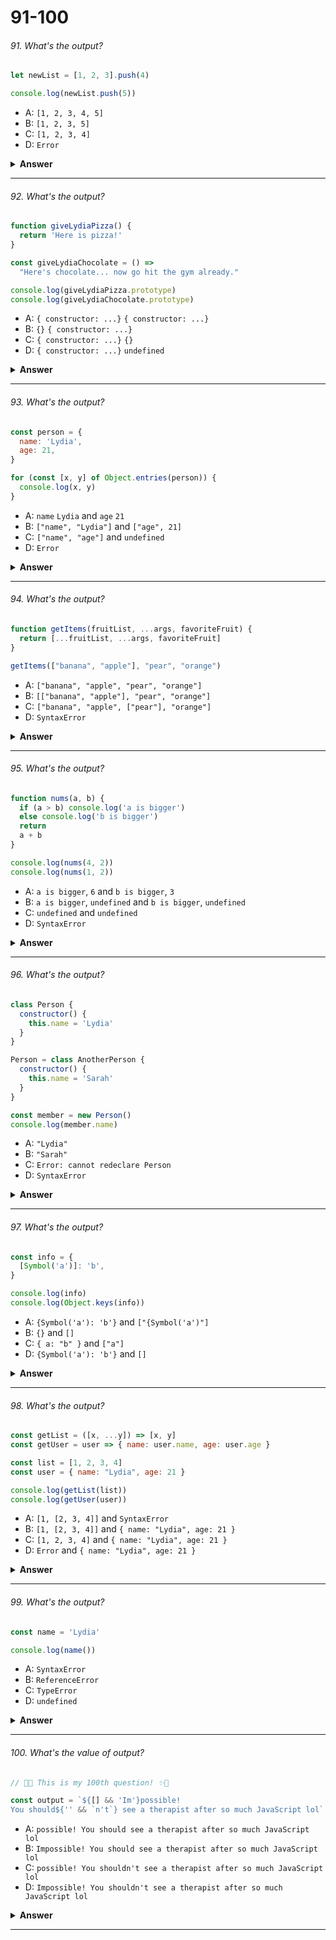 # 91-100

###### 91. What's the output?

```javascript
let newList = [1, 2, 3].push(4)

console.log(newList.push(5))
```

- A: `[1, 2, 3, 4, 5]`
- B: `[1, 2, 3, 5]`
- C: `[1, 2, 3, 4]`
- D: `Error`

<details>
<summary>
<b>Answer</b>
</summary>
<p>

#### Answer: D

The `.push` method returns the _new length_ of the array, not the array itself! By setting `newList` equal to `[1, 2, 3].push(4)`, we set `newList` equal to the new length of the array: `4`.

Then, we try to use the `.push` method on `newList`. Since `newList` is the numerical value `4`, we cannot use the `.push` method: a TypeError is thrown.

</p>
</details>

---

###### 92. What's the output?

```javascript
function giveLydiaPizza() {
  return 'Here is pizza!'
}

const giveLydiaChocolate = () =>
  "Here's chocolate... now go hit the gym already."

console.log(giveLydiaPizza.prototype)
console.log(giveLydiaChocolate.prototype)
```

- A: `{ constructor: ...}` `{ constructor: ...}`
- B: `{}` `{ constructor: ...}`
- C: `{ constructor: ...}` `{}`
- D: `{ constructor: ...}` `undefined`

<details>
<summary>
<b>Answer</b>
</summary>
<p>

#### Answer: D

Regular functions, such as the `giveLydiaPizza` function, have a `prototype` property, which is an object (prototype object) with a `constructor` property. Arrow functions however, such as the `giveLydiaChocolate` function, do not have this `prototype` property. `undefined` gets returned when trying to access the `prototype` property using `giveLydiaChocolate.prototype`.

</p>
</details>

---

###### 93. What's the output?

```javascript
const person = {
  name: 'Lydia',
  age: 21,
}

for (const [x, y] of Object.entries(person)) {
  console.log(x, y)
}
```

- A: `name` `Lydia` and `age` `21`
- B: `["name", "Lydia"]` and `["age", 21]`
- C: `["name", "age"]` and `undefined`
- D: `Error`

<details>
<summary>
<b>Answer</b>
</summary>
<p>

#### Answer: A

`Object.entries(person)` returns an array of nested arrays, containing the keys and objects:

`[ [ 'name', 'Lydia' ], [ 'age', 21 ] ]`

Using the `for-of` loop, we can iterate over each element in the array, the subarrays in this case. We can destructure the subarrays instantly in the for-of loop, using `const [x, y]`. `x` is equal to the first element in the subarray, `y` is equal to the second element in the subarray.

The first subarray is `[ "name", "Lydia" ]`, with `x` equal to `"name"`, and `y` equal to `"Lydia"`, which get logged.
The second subarray is `[ "age", 21 ]`, with `x` equal to `"age"`, and `y` equal to `21`, which get logged.

</p>
</details>

---

###### 94. What's the output?

```javascript
function getItems(fruitList, ...args, favoriteFruit) {
  return [...fruitList, ...args, favoriteFruit]
}

getItems(["banana", "apple"], "pear", "orange")
```

- A: `["banana", "apple", "pear", "orange"]`
- B: `[["banana", "apple"], "pear", "orange"]`
- C: `["banana", "apple", ["pear"], "orange"]`
- D: `SyntaxError`

<details>
<summary>
<b>Answer</b>
</summary>
<p>

#### Answer: D

`...args` is a rest parameter. The rest parameter's value is an array containing all remaining arguments, **and can only be the last parameter**! In this example, the rest parameter was the second parameter. This is not possible, and will throw a syntax error.

```javascript
function getItems(fruitList, favoriteFruit, ...args) {
  return [...fruitList, ...args, favoriteFruit]
}

getItems(['banana', 'apple'], 'pear', 'orange')
```

The above example works. This returns the array `[ 'banana', 'apple', 'orange', 'pear' ]`

</p>
</details>

---

###### 95. What's the output?

```javascript
function nums(a, b) {
  if (a > b) console.log('a is bigger')
  else console.log('b is bigger')
  return
  a + b
}

console.log(nums(4, 2))
console.log(nums(1, 2))
```

- A: `a is bigger`, `6` and `b is bigger`, `3`
- B: `a is bigger`, `undefined` and `b is bigger`, `undefined`
- C: `undefined` and `undefined`
- D: `SyntaxError`

<details>
<summary>
<b>Answer</b>
</summary>
<p>

#### Answer: B

In JavaScript, we don't _have_ to write the semicolon (`;`) explicitly, however the JavaScript engine still adds them after statements. This is called **Automatic Semicolon Insertion**. A statement can for example be variables, or keywords like `throw`, `return`, `break`, etc.

Here, we wrote a `return` statement, and another value `a + b` on a _new line_. However, since it's a new line, the engine doesn't know that it's actually the value that we wanted to return. Instead, it automatically added a semicolon after `return`. You could see this as:

```javascript
return
a + b
```

This means that `a + b` is never reached, since a function stops running after the `return` keyword. If no value gets returned, like here, the function returns `undefined`. Note that there is no automatic insertion after `if/else` statements!

</p>
</details>

---

###### 96. What's the output?

```javascript
class Person {
  constructor() {
    this.name = 'Lydia'
  }
}

Person = class AnotherPerson {
  constructor() {
    this.name = 'Sarah'
  }
}

const member = new Person()
console.log(member.name)
```

- A: `"Lydia"`
- B: `"Sarah"`
- C: `Error: cannot redeclare Person`
- D: `SyntaxError`

<details>
<summary>
<b>Answer</b>
</summary>
<p>

#### Answer: B

We can set classes equal to other classes/function constructors. In this case, we set `Person` equal to `AnotherPerson`. The name on this constructor is `Sarah`, so the name property on the new `Person` instance `member` is `"Sarah"`.

</p>
</details>

---

###### 97. What's the output?

```javascript
const info = {
  [Symbol('a')]: 'b',
}

console.log(info)
console.log(Object.keys(info))
```

- A: `{Symbol('a'): 'b'}` and `["{Symbol('a')"]`
- B: `{}` and `[]`
- C: `{ a: "b" }` and `["a"]`
- D: `{Symbol('a'): 'b'}` and `[]`

<details>
<summary>
<b>Answer</b>
</summary>
<p>

#### Answer: D

A Symbol is not _enumerable_. The Object.keys method returns all _enumerable_ key properties on an object. The Symbol won't be visible, and an empty array is returned. When logging the entire object, all properties will be visible, even non-enumerable ones.

This is one of the many qualities of a symbol: besides representing an entirely unique value (which prevents accidental name collision on objects, for example when working with 2 libraries that want to add properties to the same object), you can also "hide" properties on objects this way (although not entirely. You can still access symbols using the `Object.getOwnPropertySymbols()` method).

</p>
</details>

---

###### 98. What's the output?

```javascript
const getList = ([x, ...y]) => [x, y]
const getUser = user => { name: user.name, age: user.age }

const list = [1, 2, 3, 4]
const user = { name: "Lydia", age: 21 }

console.log(getList(list))
console.log(getUser(user))
```

- A: `[1, [2, 3, 4]]` and `SyntaxError`
- B: `[1, [2, 3, 4]]` and `{ name: "Lydia", age: 21 }`
- C: `[1, 2, 3, 4]` and `{ name: "Lydia", age: 21 }`
- D: `Error` and `{ name: "Lydia", age: 21 }`

<details>
<summary>
<b>Answer</b>
</summary>
<p>

#### Answer: A

The `getList` function receives an array as its argument. Between the parentheses of the `getList` function, we destructure this array right away. You could see this as:

`[x, ...y] = [1, 2, 3, 4]`

With the rest parameter `...y`, we put all "remaining" arguments in an array. The remaining arguments are `2`, `3` and `4` in this case. The value of `y` is an array, containing all the rest parameters. The value of `x` is equal to `1` in this case, so when we log `[x, y]`, `[1, [2, 3, 4]]` gets logged.

The `getUser` function receives an object. With arrow functions, we don't _have_ to write curly brackets if we just return one value. However, if you want to instantly return an _object_ from an arrow function, you have to write it between parentheses, otherwise everything between the two braces will be interpreted as a block statement. In this case the code between the braces is not a valid JavaScript code, so a `SyntaxError` gets thrown.

The following function would have returned an object:

`const getUser = user => ({ name: user.name, age: user.age })`

</p>
</details>

---

###### 99. What's the output?

```javascript
const name = 'Lydia'

console.log(name())
```

- A: `SyntaxError`
- B: `ReferenceError`
- C: `TypeError`
- D: `undefined`

<details>
<summary>
<b>Answer</b>
</summary>
<p>

#### Answer: C

The variable `name` holds the value of a string, which is not a function, thus cannot invoke.

TypeErrors get thrown when a value is not of the expected type. JavaScript expected `name` to be a function since we're trying to invoke it. It was a string however, so a TypeError gets thrown: name is not a function!

SyntaxErrors get thrown when you've written something that isn't valid JavaScript, for example when you've written the word `return` as `retrun`.
ReferenceErrors get thrown when JavaScript isn't able to find a reference to a value that you're trying to access.

</p>
</details>

---

###### 100. What's the value of output?

```javascript
// 🎉✨ This is my 100th question! ✨🎉

const output = `${[] && 'Im'}possible!
You should${'' && `n't`} see a therapist after so much JavaScript lol`
```

- A: `possible! You should see a therapist after so much JavaScript lol`
- B: `Impossible! You should see a therapist after so much JavaScript lol`
- C: `possible! You shouldn't see a therapist after so much JavaScript lol`
- D: `Impossible! You shouldn't see a therapist after so much JavaScript lol`

<details>
<summary>
<b>Answer</b>
</summary>
<p>

#### Answer: B

`[]` is a truthy value. With the `&&` operator, the right-hand value will be returned if the left-hand value is a truthy value. In this case, the left-hand value `[]` is a truthy value, so `"Im'` gets returned.

`""` is a falsy value. If the left-hand value is falsy, nothing gets returned. `n't` doesn't get returned.

</p>
</details>

---
